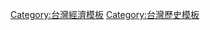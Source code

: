 {{Navbox
|listclass = hlist
|name   = 臺灣建設計畫
|title  = [[臺灣戰後時期|臺灣戰後]][[臺灣經濟|經濟建設計畫]]
|group1 = 1970年代
|list1  = 
* [[十大建設]]
* 第六期臺灣經濟建設計畫
* 第七期臺灣經濟建設計畫
|group2 = 1980年代
|list2  = 
* [[十二項建設]]
* [[十四項建設]]
* 第八期臺灣經濟建設計畫
* 第九期臺灣經濟建設中期計畫
|group3 = 1990年代
|list3  = 
* [[亞太營運中心]]
* [[六年國建|國家建設六年計畫]] 
* [[第十期臺灣經濟建設中期計畫]]
* [[跨世紀國家建設計畫]]
|group4 = 2000年代
|list4  =
* [[新十大建設]]
* [[愛台十二建設]]
* [[新世紀國家建設計畫]]
* [[挑戰2008：國家發展重點計畫|挑戰2008]]

|group5 = 2010年代
|list5  = 
* [[2012年中華民國總統選舉#黃金十年|黃金十年國家願景計畫]]
* [[前瞻基礎建設計畫]]
}}<noinclude>
[[Category:台灣經濟模板]]
[[Category:台灣歷史模板]]
</noinclude>